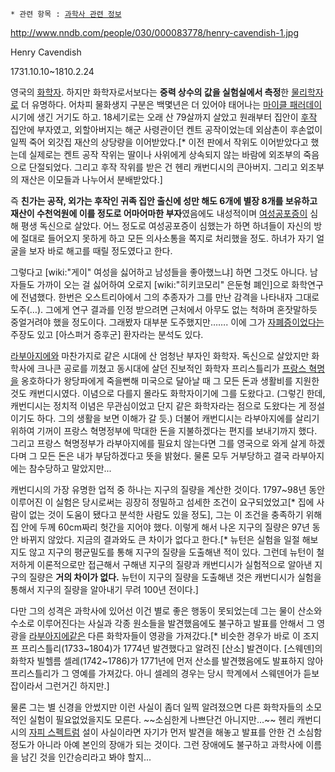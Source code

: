  * 관련 항목 : [[과학사 관련 정보]]

http://www.nndb.com/people/030/000083778/henry-cavendish-1.jpg

Henry Cavendish

1731.10.10~1810.2.24

영국의 [[화학자]]. 하지만 화학자로서보다는 '''중력 상수의 값을 실험실에서 측정'''한 [[물리학자]]로 더 유명하다. 어차피 물화생지 구분은 백몇년은 더 있어야 태어나는 [[마이클 패러데이]] 시기에 생긴 거기도 하고. 18세기로는 오래 산 79살까지 살았고 원래부터 집안이 [[후작]] 집안에 부자였고, 외할아버지는 해군 사령관이던 켄트 공작이었는데 외삼촌이 후손없이 일찍 죽어 외갓집 재산의 상당량을 이어받았다.[* 이전 판에서 작위도 이어받았다고 했는데 실제로는 켄트 공작 작위는 딸이나 사위에게 상속되지 않는 바람에 외조부의 죽음으로 단절되었다. 그리고 후작 작위를 받은 건 헨리 캐번디시의 큰아버지. 그리고 외조부의 재산은 이모들과 나누어서 분배받았다.]

즉 '''친가는 공작, 외가는 후작인 귀족 집안 출신에 성만 해도 6개에 별장 8개를 보유하고 재산이 수천억원에 이를 정도로 어마어마한 부자'''였음에도 내성적이며 [[여성공포증]]이 심해 평생 독신으로 살았다. 어느 정도로 여성공포증이 심했는가 하면 하녀들이 자신의 방에 절대로 들어오지 못하게 하고 모든 의사소통을 쪽지로 처리했을 정도. 하녀가 자기 얼굴을 보자 바로 해고를 때릴 정도였다고 한다.

그렇다고 [wiki:"게이" 여성을 싫어하고 남성들을 좋아했느냐] 하면 그것도 아니다. 남자들도 가까이 오는 걸 싫어하여 오로지 [wiki:"히키코모리" 은둔형 폐인]으로 화학연구에 전념했다. 한번은 오스트리아에서 그의 추종자가 그를 만난 감격을 나타내자 그대로 도주(…). 그에게 연구 결과를 인정 받으려면 근처에서 아무도 없는 척하며 혼잣말하듯 중얼거려야 했을 정도이다. 그래봤자 대부분 도주했지만……. 이에 그가 [[자폐증]]이었다는 주장도 있고 [아스퍼거 증후군] 환자라는 분석도 있다.

[[라부아지에]]와 마찬가지로 같은 시대에 산 엄청난 부자인 화학자. 독신으로 살았지만 화학사에 크나큰 공로를 끼쳤고 동시대에 살던 진보적인 화학자 프리스틀리가 [[프랑스 혁명]]을 옹호하다가 왕당파에게 죽을뻔해 미국으로 달아날 때 그 모든 돈과 생활비를 지원한 것도 캐번디시였다. 이념으로 다를지 몰라도 화학자이기에 그를 도왔다고. (그렇긴 한데, 캐번디시는 정치적 이념은 무관심이었고 단지 같은 화학자라는 점으로 도왔다는 게 정설이기도 하다. 그의 생활을 보면 이해가 갈 듯.) 더불어 캐번디시는 라부아지에를 살리기 위하여 기꺼이 프랑스 혁명정부에 막대한 돈을 지불하겠다는 편지를 보내기까지 했다. 그리고 프랑스 혁명정부가 라부아지에를 필요치 않는다면 그를 영국으로 와게 살게 하겠다며 그 모든 돈은 내가 부담하겠다고 뜻을 밝혔다. 물론 모두 거부당하고 결국 라부아지에는 참수당하고 말았지만...

캐번디시의 가장 유명한 업적 중 하나는 지구의 질량을 계산한 것이다. 1797~98년 동안 이루어진 이 실험은 당시로써는 굉장히 정밀하고 섬세한 조건이 요구되었었고[* 집에 사람이 없는 것이 도움이 됐다고 분석한 사람도 있을 정도], 그는 이 조건을 충족하기 위해 집 안에 두께 60cm짜리 헛간을 지어야 했다. 이렇게 해서 나온 지구의 질량은 97년 동안 바뀌지 않았다. 지금의 결과와도 큰 차이가 없다고 한다.[* 뉴턴은 실험을 일절 해보지도 않고 지구의 평균밀도를 통해 지구의 질량을 도출해낸 적이 있다. 그런데 뉴턴이 철저하게 이론적으로만 접근해서 구해낸 지구의 질량과 캐번디시가 실험적으로 알아낸 지구의 질량은 '''거의 차이가 없다.''' 뉴턴이 지구의 질량을 도출해낸 것은 캐번디시가 실험을 통해서 지구의 질량을 알아내기 무려 100년 전이다.]

다만 그의 성격은 과학사에 있어선 이건 별로 좋은 행동이 못되었는데 그는 물이 산소와 수소로 이루어진다는 사실과 각종 원소들을 발견했음에도 불구하고 발표를 안해서 그 영광을 [[라부아지에]]같은 다른 화학자들이 영광을 가져갔다.[* 비슷한 경우가 바로 이 조지프 프리스틀리(1733~1804)가 1774년 발견했다고 알려진 [산소] 발견이다. [스웨덴]의 화학자 빌헬름 셀레(1742~1786)가 1771년에 먼저 산소를 발견했음에도 발표하지 않아 프리스틀리가 그 영예를 가져갔다. 아니 셀레의 경우는 당시 학계에서 스웨덴어가 듣보잡이라서 그런거긴 하지만.] 

물론 그는 별 신경을 안썼지만 이런 사실이 좀더 일찍 알려졌으면 다른 화학자들의 소모적인 실험이 필요없었을지도 모른다. ~~소심한게 나쁘단건 아니지만...~~ 헨리 캐번디시의 [[자피 스펙트럼]] 설이 사실이라면 자기가 먼저 발견을 해놓고 발표를 안한 건 소심함 정도가 아니라 아예 본인의 장애가 되는 것이다. 그런 장애에도 불구하고 과학사에 이름을 남긴 것을 인간승리라고 봐야 할지...
